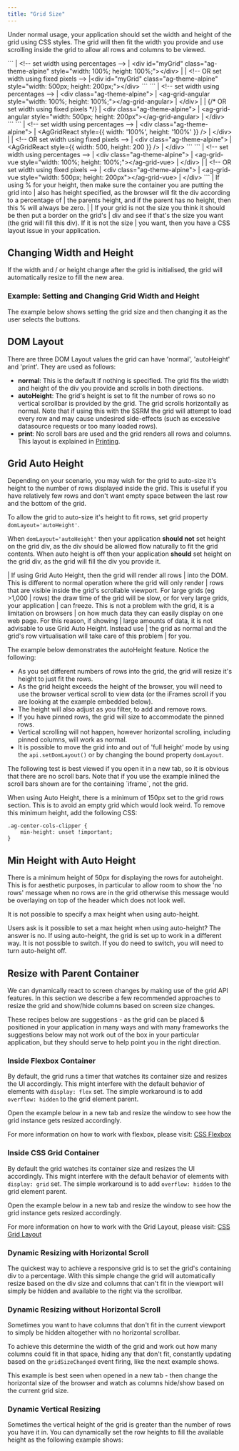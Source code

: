 ```yaml
---
title: "Grid Size"
---
```


Under normal usage, your application should set the width and height of the grid using CSS styles. The grid will then fit the width you provide and use scrolling inside the grid to allow all rows and columns to be viewed.

<framework-specific-section frameworks="javascript">
```
| &lt;!-- set width using percentages -->
| &lt;div id="myGrid" class="ag-theme-alpine" style="width: 100%; height: 100%;">&lt;/div>
|
| &lt;!-- OR set width using fixed pixels -->
|&lt;div id="myGrid" class="ag-theme-alpine" style="width: 500px; height: 200px;">&lt;/div>
```
</framework-specific-section>

<framework-specific-section frameworks="angular">
```
| &lt;!-- set width using percentages -->
| &lt;div class="ag-theme-alpine">
|     &lt;ag-grid-angular style="width: 100%; height: 100%;">&lt;/ag-grid-angular>
| &lt;/div>
|
| {/* OR set width using fixed pixels */}
| &lt;div class="ag-theme-alpine">
|     &lt;ag-grid-angular style="width: 500px; height: 200px">&lt;/ag-grid-angular>
| &lt;/div>
```
</framework-specific-section>

<framework-specific-section frameworks="react">
```
| &lt;!-- set width using percentages -->
| &lt;div class="ag-theme-alpine">
|     &lt;AgGridReact style={{ width: '100%', height: '100%' }} />
| &lt;/div>
|
| &lt;!-- OR set width using fixed pixels -->
| &lt;div class="ag-theme-alpine">
|     &lt;AgGridReact style={{ width: 500, height: 200 }} />
| &lt;/div>
```
</framework-specific-section>

<framework-specific-section frameworks="vue">
```
| &lt;!-- set width using percentages -->
| &lt;div class="ag-theme-alpine">
|     &lt;ag-grid-vue style="width: 100%; height: 100%;">&lt;/ag-grid-vue>
| &lt;/div>
|
| &lt;!-- OR set width using fixed pixels -->
| &lt;div class="ag-theme-alpine">
|     &lt;ag-grid-vue style="width: 500px; height: 200px">&lt;/ag-grid-vue>
| &lt;/div>
```
</framework-specific-section>
 
<warning title="Pitfall When Using Percent Width & Height">
| If using % for your height, then make sure the container you are putting the grid into
| also has height specified, as the browser will fit the div according to a percentage of
| the parents height, and if the parent has no height, then this % will always be zero.
|
| If your grid is not the size you think it should be then put a border on the grid's
| div and see if that's the size you want (the grid will fill this div). If it is not the size
| you want, then you have a CSS layout issue in your application.
</warning>

## Changing Width and Height

If the width and / or height change after the grid is initialised, the grid will automatically resize to fill the new area.

### Example: Setting and Changing Grid Width and Height

The example below shows setting the grid size and then changing it as the user selects the buttons.

<GridExampleRunner title='Width & Height' name='width-and-height' type='mixed'></GridExampleRunner>

## DOM Layout

There are three DOM Layout values the grid can have 'normal', 'autoHeight' and 'print'. They are used as follows:

- **normal**: This is the default if nothing is specified. The grid fits the width and height of the div you provide and scrolls in both directions.
- **autoHeight**: The grid's height is set to fit the number of rows so no vertical scrollbar is provided by the grid. The grid scrolls horizontally as normal. Note that if using this with the SSRM the grid will attempt to load every row and may cause undesired side-effects (such as excessive datasource requests or too many loaded rows).
- **print**: No scroll bars are used and the grid renders all rows and columns. This layout is explained in [Printing](/printing/).

## Grid Auto Height

Depending on your scenario, you may wish for the grid to auto-size it's height to the number of rows displayed inside the grid. This is useful if you have relatively few rows and don't want empty space between the last row and the bottom of the grid.

To allow the grid to auto-size it's height to fit rows, set grid property `domLayout='autoHeight'`.

When `domLayout='autoHeight'` then your application **should not** set height on the grid div, as the div should be allowed flow naturally to fit the grid contents. When auto height is off then your application **should** set height on the grid div, as the grid will fill the div you provide it.

<warning title="Don't use Grid Auto Height when displaying large numbers of rows">
| If using Grid Auto Height, then the grid will render all rows
| into the DOM. This is different to normal operation where the grid will only render
| rows that are visible inside the grid's scrollable viewport. For large grids (eg >1,000
| rows) the draw time of the grid will be slow, or for very large grids, your application
| can freeze. This is not a problem with the grid, it is a limitation on browsers
| on how much data they can easily display on one web page. For this reason, if showing
| large amounts of data, it is not advisable to use Grid Auto Height. Instead use
| the grid as normal and the grid's row virtualisation will take care of this problem
| for you.
</warning>

The example below demonstrates the autoHeight feature. Notice the following:

- As you set different numbers of rows into the grid, the grid will resize it's height to just fit the rows.
- As the grid height exceeds the height of the browser, you will need to use the browser vertical scroll to view data (or the iFrames scroll if you are looking at the example embedded below).
- The height will also adjust as you filter, to add and remove rows.
- If you have pinned rows, the grid will size to accommodate the pinned rows.
- Vertical scrolling will not happen, however horizontal scrolling, including pinned columns, will work as normal.
- It is possible to move the grid into and out of 'full height' mode by using the `api.setDomLayout()` or by changing the bound property `domLayout`.

<note>
The following test is best viewed if you open it in a new tab, so it is obvious that there are no scroll bars.
Note that if you use the example inlined the scroll bars shown are for the containing `iframe`, not the grid.
</note>

<GridExampleRunner title='Auto Height' name='auto-height' type='generated' options='{ "enterprise": true, "exampleHeight": 660, "noStyle": 1, "myGridReference": 1, "modules": ["clientside", "rowgrouping", "menu", "columnpanel"] }'></GridExampleRunner>

When using Auto Height, there is a minimum of 150px set to the grid rows section. This is to avoid an empty grid which would look weird. To remove this minimum height, add the following CSS:

```
.ag-center-cols-clipper {
    min-height: unset !important;
}
```

## Min Height with Auto Height

There is a minimum height of 50px for displaying the rows for autoheight. This is for aesthetic purposes, in particular to allow room to show the 'no rows' message when no rows are in the grid otherwise this message would be overlaying on top of the header which does not look well.

It is not possible to specify a max height when using auto-height.

<note>
Users ask is it possible to set a max height when using auto-height? The answer is no.
If using auto-height, the grid is set up to work in a different way. It is not possible to switch.
If you do need to switch, you will need to turn auto-height off.
</note>

## Resize with Parent Container

We can dynamically react to screen changes by making use of the grid API features. In this section we describe a few recommended approaches to resize the grid and show/hide columns based on screen size changes.

<note>
These recipes below are suggestions - as the grid can be placed & positioned in your application in many ways and with many frameworks the suggestions below may not work out of the box in your particular application, but they should serve to help point you in the right direction.
</note>

### Inside Flexbox Container    

By default, the grid runs a timer that watches its container size and resizes the UI accordingly. This might interfere with the default behavior of elements with `display: flex` set. The simple workaround is to add `overflow: hidden` to the grid element parent.

Open the example below in a new tab and resize the window to see how the grid instance gets resized accordingly.

For more information on how to work with flexbox, please visit: <a href="https://www.w3schools.com/css/css3_flexbox.asp" target="_blank">CSS Flexbox</a>

<GridExampleRunner title='Grid Inside a Flexbox Container' name='flexbox' type='generated'></GridExampleRunner>

### Inside CSS Grid Container

By default the grid watches its container size and resizes the UI accordingly. This might interfere with the default behavior of elements with `display: grid` set. The simple workaround is to add `overflow: hidden` to the grid element parent.

Open the example below in a new tab and resize the window to see how the grid instance gets resized accordingly.

For more information on how to work with the Grid Layout, please visit: <a href="https://www.w3schools.com/css/css_grid.asp" target="_blank">CSS Grid Layout</a>

<GridExampleRunner title='Grid Inside a CSS Grid Container' name='css-grid' type='generated'></GridExampleRunner>

### Dynamic Resizing with Horizontal Scroll

The quickest way to achieve a responsive grid is to set the grid's containing div to a percentage. With this simple change the grid will automatically resize based on the div size and columns that can't fit in the viewport will simply be hidden and available to the right via the scrollbar.

<GridExampleRunner title='Dynamic horizontal resizing with scroll' name='example' type='generated'></GridExampleRunner>

### Dynamic Resizing without Horizontal Scroll

Sometimes you want to have columns that don't fit in the current viewport to simply be hidden altogether with no horizontal scrollbar.

To achieve this determine the width of the grid and work out how many columns could fit in that space, hiding any that don't fit, constantly updating based on the `gridSizeChanged` event firing, like the next example shows.

This example is best seen when opened in a new tab - then change the horizontal size of the browser and watch as columns hide/show based on the current grid size.

<GridExampleRunner title='Dynamic horizontal resizing without scroll' name='example1' type='generated'></GridExampleRunner>

### Dynamic Vertical Resizing

Sometimes the vertical height of the grid is greater than the number of rows you have it in.  You can dynamically set the row heights to fill the available height as the following example shows:

<GridExampleRunner title='Dynamic vertical resizing' name='example2' type='generated'></GridExampleRunner>
